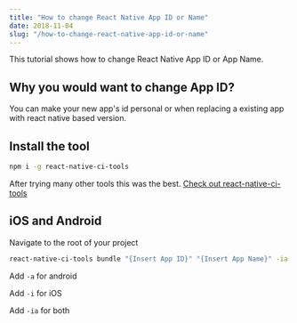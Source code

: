 ```yaml
---
title: "How to change React Native App ID or Name"
date: 2018-11-04
slug: "/how-to-change-react-native-app-id-or-name"
---
```


This tutorial shows how to change React Native App ID or App Name.
## Why you would want to change App ID?
You can make your new app's id personal or when replacing a existing app with react native based version.
## Install the tool
```bash
npm i -g react-native-ci-tools
```

After trying many other tools this was the best. [Check out react-native-ci-tools](https://www.npmjs.com/package/react-native-ci-tools)
## iOS and Android
Navigate to the root of your project

```bash
react-native-ci-tools bundle "{Insert App ID}" "{Insert App Name}" -ia
```

Add `-a` for android

Add `-i` for iOS

Add `-ia` for both
